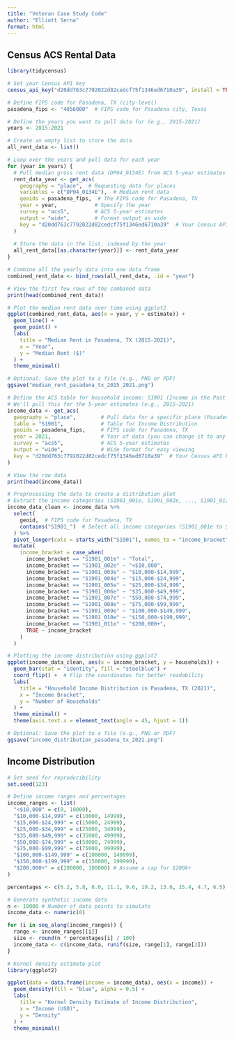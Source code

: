 ```yaml
---
title: "Veteran Case Study Code"
author: "Elliott Serna"
format: html
---
```


## Census ACS Rental Data

```r

library(tidycensus)

# Set your Census API key
census_api_key("d20dd763c7792022d82cedcf75f1346ed6710a39", install = TRUE, overwrite = TRUE)

# Define FIPS code for Pasadena, TX (city-level)
pasadena_fips <- "4856000"  # FIPS code for Pasadena city, Texas

# Define the years you want to pull data for (e.g., 2015-2021)
years <- 2015:2021

# Create an empty list to store the data
all_rent_data <- list()

# Loop over the years and pull data for each year
for (year in years) {
  # Pull median gross rent data (DP04_0134E) from ACS 5-year estimates (Table DP04)
  rent_data_year <- get_acs(
    geography = "place",  # Requesting data for places
    variables = c("DP04_0134E"),  # Median rent data
    geoids = pasadena_fips,  # The FIPS code for Pasadena, TX
    year = year,            # Specify the year
    survey = "acs5",        # ACS 5-year estimates
    output = "wide",        # Format output as wide
    key = "d20dd763c7792022d82cedcf75f1346ed6710a39"  # Your Census API key
  )
  
  # Store the data in the list, indexed by the year
  all_rent_data[[as.character(year)]] <- rent_data_year
}

# Combine all the yearly data into one data frame
combined_rent_data <- bind_rows(all_rent_data, .id = "year")

# View the first few rows of the combined data
print(head(combined_rent_data))

# Plot the median rent data over time using ggplot2
ggplot(combined_rent_data, aes(x = year, y = estimate)) +
  geom_line() +
  geom_point() +
  labs(
    title = "Median Rent in Pasadena, TX (2015-2021)",
    x = "Year",
    y = "Median Rent ($)"
  ) +
  theme_minimal()

# Optional: Save the plot to a file (e.g., PNG or PDF)
ggsave("median_rent_pasadena_tx_2015_2021.png")

```
```r

# Define the ACS table for household income: S1901 (Income in the Past 12 Months)
# We'll pull this for the 5-year estimates (e.g., 2015-2021)
income_data <- get_acs(
  geography = "place",        # Pull data for a specific place (Pasadena, TX)
  table = "S1901",            # Table for Income Distribution
  geoids = pasadena_fips,     # FIPS code for Pasadena, TX
  year = 2021,                # Year of data (you can change it to any year within the 5-year estimates)
  survey = "acs5",            # ACS 5-year estimates
  output = "wide",            # Wide format for easy viewing
  key = "d20dd763c7792022d82cedcf75f1346ed6710a39"  # Your Census API key
)

# View the raw data
print(head(income_data))

# Preprocessing the data to create a distribution plot
# Extract the income categories (S1901_001e, S1901_002e, ..., S1901_012e are the household counts for each income range)
income_data_clean <- income_data %>%
  select(
    geoid,  # FIPS code for Pasadena, TX
    contains("S1901_")  # Select all income categories (S1901_001e to S1901_012e)
  ) %>%
  pivot_longer(cols = starts_with("S1901"), names_to = "income_bracket", values_to = "households") %>%
  mutate(
    income_bracket = case_when(
      income_bracket == "S1901_001e" ~ "Total",
      income_bracket == "S1901_002e" ~ "<$10,000",
      income_bracket == "S1901_003e" ~ "$10,000-$14,999",
      income_bracket == "S1901_004e" ~ "$15,000-$24,999",
      income_bracket == "S1901_005e" ~ "$25,000-$34,999",
      income_bracket == "S1901_006e" ~ "$35,000-$49,999",
      income_bracket == "S1901_007e" ~ "$50,000-$74,999",
      income_bracket == "S1901_008e" ~ "$75,000-$99,999",
      income_bracket == "S1901_009e" ~ "$100,000-$149,999",
      income_bracket == "S1901_010e" ~ "$150,000-$199,999",
      income_bracket == "S1901_011e" ~ "$200,000+",
      TRUE ~ income_bracket
    )
  )

# Plotting the income distribution using ggplot2
ggplot(income_data_clean, aes(x = income_bracket, y = households)) +
  geom_bar(stat = "identity", fill = "steelblue") +
  coord_flip() +  # Flip the coordinates for better readability
  labs(
    title = "Household Income Distribution in Pasadena, TX (2021)",
    x = "Income Bracket",
    y = "Number of Households"
  ) +
  theme_minimal() +
  theme(axis.text.x = element_text(angle = 45, hjust = 1))

# Optional: Save the plot to a file (e.g., PNG or PDF)
ggsave("income_distribution_pasadena_tx_2021.png")

```

## Income Distribution

```r

# Set seed for reproducibility
set.seed(123)

# Define income ranges and percentages
income_ranges <- list(
  "<$10,000" = c(0, 10000),
  "$10,000-$14,999" = c(10000, 14999),
  "$15,000-$24,999" = c(15000, 24999),
  "$25,000-$34,999" = c(25000, 34999),
  "$35,000-$49,999" = c(35000, 49999),
  "$50,000-$74,999" = c(50000, 74999),
  "$75,000-$99,999" = c(75000, 99999),
  "$100,000-$149,999" = c(100000, 149999),
  "$150,000-$199,999" = c(150000, 199999),
  "$200,000+" = c(200000, 300000) # Assume a cap for $200k+
)

percentages <- c(6.2, 5.8, 8.0, 11.1, 9.6, 19.2, 13.6, 15.4, 4.7, 6.5)

# Generate synthetic income data
n <- 10000 # Number of data points to simulate
income_data <- numeric(0)

for (i in seq_along(income_ranges)) {
  range <- income_ranges[[i]]
  size <- round(n * percentages[i] / 100)
  income_data <- c(income_data, runif(size, range[1], range[2]))
}

# Kernel density estimate plot
library(ggplot2)

ggplot(data = data.frame(income = income_data), aes(x = income)) +
  geom_density(fill = "blue", alpha = 0.5) +
  labs(
    title = "Kernel Density Estimate of Income Distribution",
    x = "Income (USD)",
    y = "Density"
  ) +
  theme_minimal()


```

